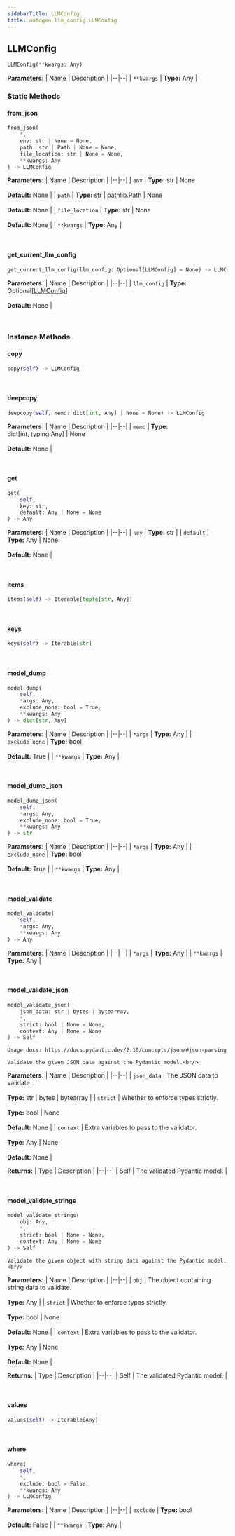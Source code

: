```yaml
---
sidebarTitle: LLMConfig
title: autogen.llm_config.LLMConfig
---
```

<h2 id="autogen.llm_config.LLMConfig" class="doc doc-heading">
    <code class="doc-symbol doc-symbol-heading doc-symbol-class"></code>
    <span class="doc doc-object-name doc-class-name">LLMConfig</span>
</h2>

```python
LLMConfig(**kwargs: Any)
```

    

<b>Parameters:</b>
| Name | Description |
|--|--|
| `**kwargs` | **Type:** Any |

### Static Methods

<code class="doc-symbol doc-symbol-heading doc-symbol-method"></code>
#### from_json

```python
from_json(
    *,
    env: str | None = None,
    path: str | Path | None = None,
    file_location: str | None = None,
    **kwargs: Any
) -> LLMConfig
```

    

<b>Parameters:</b>
| Name | Description |
|--|--|
| `env` | **Type:** str \| None<br/><br/>**Default:** None |
| `path` | **Type:** str \| pathlib.Path \| None<br/><br/>**Default:** None |
| `file_location` | **Type:** str \| None<br/><br/>**Default:** None |
| `**kwargs` | **Type:** Any |

<br />

<code class="doc-symbol doc-symbol-heading doc-symbol-method"></code>
#### get_current_llm_config

```python
get_current_llm_config(llm_config: Optional[LLMConfig] = None) -> LLMConfig | None
```

    

<b>Parameters:</b>
| Name | Description |
|--|--|
| `llm_config` | **Type:** Optional[[LLMConfig](/docs/api-reference/autogen/llm_config/LLMConfig)]<br/><br/>**Default:** None |

<br />

### Instance Methods

<code class="doc-symbol doc-symbol-heading doc-symbol-method"></code>
#### copy

```python
copy(self) -> LLMConfig
```

    

<br />

<code class="doc-symbol doc-symbol-heading doc-symbol-method"></code>
#### deepcopy

```python
deepcopy(self, memo: dict[int, Any] | None = None) -> LLMConfig
```

    

<b>Parameters:</b>
| Name | Description |
|--|--|
| `memo` | **Type:** dict[int, typing.Any] \| None<br/><br/>**Default:** None |

<br />

<code class="doc-symbol doc-symbol-heading doc-symbol-method"></code>
#### get

```python
get(
    self,
    key: str,
    default: Any | None = None
) -> Any
```

    

<b>Parameters:</b>
| Name | Description |
|--|--|
| `key` | **Type:** str |
| `default` | **Type:** Any \| None<br/><br/>**Default:** None |

<br />

<code class="doc-symbol doc-symbol-heading doc-symbol-method"></code>
#### items

```python
items(self) -> Iterable[tuple[str, Any]]
```

    

<br />

<code class="doc-symbol doc-symbol-heading doc-symbol-method"></code>
#### keys

```python
keys(self) -> Iterable[str]
```

    

<br />

<code class="doc-symbol doc-symbol-heading doc-symbol-method"></code>
#### model_dump

```python
model_dump(
    self,
    *args: Any,
    exclude_none: bool = True,
    **kwargs: Any
) -> dict[str, Any]
```

    

<b>Parameters:</b>
| Name | Description |
|--|--|
| `*args` | **Type:** Any |
| `exclude_none` | **Type:** bool<br/><br/>**Default:** True |
| `**kwargs` | **Type:** Any |

<br />

<code class="doc-symbol doc-symbol-heading doc-symbol-method"></code>
#### model_dump_json

```python
model_dump_json(
    self,
    *args: Any,
    exclude_none: bool = True,
    **kwargs: Any
) -> str
```

    

<b>Parameters:</b>
| Name | Description |
|--|--|
| `*args` | **Type:** Any |
| `exclude_none` | **Type:** bool<br/><br/>**Default:** True |
| `**kwargs` | **Type:** Any |

<br />

<code class="doc-symbol doc-symbol-heading doc-symbol-method"></code>
#### model_validate

```python
model_validate(
    self,
    *args: Any,
    **kwargs: Any
) -> Any
```

    

<b>Parameters:</b>
| Name | Description |
|--|--|
| `*args` | **Type:** Any |
| `**kwargs` | **Type:** Any |

<br />

<code class="doc-symbol doc-symbol-heading doc-symbol-method"></code>
#### model_validate_json

```python
model_validate_json(
    json_data: str | bytes | bytearray,
    *,
    strict: bool | None = None,
    context: Any | None = None
) -> Self
```

    Usage docs: https://docs.pydantic.dev/2.10/concepts/json/#json-parsing
    
    Validate the given JSON data against the Pydantic model.<br/>

<b>Parameters:</b>
| Name | Description |
|--|--|
| `json_data` | The JSON data to validate.<br/><br/>**Type:** str \| bytes \| bytearray |
| `strict` | Whether to enforce types strictly.<br/><br/>**Type:** bool \| None<br/><br/>**Default:** None |
| `context` | Extra variables to pass to the validator.<br/><br/>**Type:** Any \| None<br/><br/>**Default:** None |

<b>Returns:</b>
| Type | Description |
|--|--|
| Self | The validated Pydantic model. |

<br />

<code class="doc-symbol doc-symbol-heading doc-symbol-method"></code>
#### model_validate_strings

```python
model_validate_strings(
    obj: Any,
    *,
    strict: bool | None = None,
    context: Any | None = None
) -> Self
```

    Validate the given object with string data against the Pydantic model.<br/>

<b>Parameters:</b>
| Name | Description |
|--|--|
| `obj` | The object containing string data to validate.<br/><br/>**Type:** Any |
| `strict` | Whether to enforce types strictly.<br/><br/>**Type:** bool \| None<br/><br/>**Default:** None |
| `context` | Extra variables to pass to the validator.<br/><br/>**Type:** Any \| None<br/><br/>**Default:** None |

<b>Returns:</b>
| Type | Description |
|--|--|
| Self | The validated Pydantic model. |

<br />

<code class="doc-symbol doc-symbol-heading doc-symbol-method"></code>
#### values

```python
values(self) -> Iterable[Any]
```

    

<br />

<code class="doc-symbol doc-symbol-heading doc-symbol-method"></code>
#### where

```python
where(
    self,
    *,
    exclude: bool = False,
    **kwargs: Any
) -> LLMConfig
```

    

<b>Parameters:</b>
| Name | Description |
|--|--|
| `exclude` | **Type:** bool<br/><br/>**Default:** False |
| `**kwargs` | **Type:** Any |

<br />